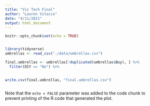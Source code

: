```yaml
---
title: "Viz Tech Final"
author: "Lauren Vitacco"
date: "4/11/2021"
output: html_document
---
```


```r
knitr::opts_chunk$set(echo = TRUE)


library(tidyverse)
umbrellas <- read_csv("./data/umbrellas.csv")

```


``` r

 

final.umbrellas <- umbrellas[!duplicated(umbrellas$Buy), ] %>% 
  filter(DIY == "No") %>%
  

write.csv(final.umbrellas, "final.umbrellas.csv")



```














Note that the `echo = FALSE` parameter was added to the code chunk to prevent printing of the R code that generated the plot.
